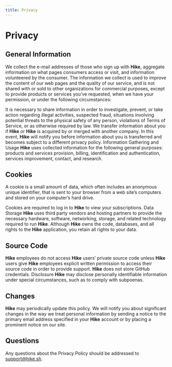 ```yaml
---
title: Privacy
---
```


# Privacy

## General Information
We collect the e-mail addresses of those who sign up with **Hike**, aggregate information on what pages consumers access or visit, and information volunteered by the consumer. The information we collect is used to improve the content of our web pages and the quality of our service, and is not shared with or sold to other organizations for commercial purposes, except to provide products or services you’ve requested, when we have your permission, or under the following circumstances:

It is necessary to share information in order to investigate, prevent, or take action regarding illegal activities, suspected fraud, situations involving potential threats to the physical safety of any person, violations of Terms of Service, or as otherwise required by law.
We transfer information about you if **Hike** or **Hike** is acquired by or merged with another company. In this event, **Hike** will notify you before information about you is transferred and becomes subject to a different privacy policy.
Information Gathering and Usage
**Hike** uses collected information for the following general purposes: products and services provision, billing, identification and authentication, services improvement, contact, and research.

## Cookies
A cookie is a small amount of data, which often includes an anonymous unique identifier, that is sent to your browser from a web site’s computers and stored on your computer’s hard drive.

Cookies are required to log in to **Hike** to view your subscriptions.
Data Storage
**Hike** uses third party vendors and hosting partners to provide the necessary hardware, software, networking, storage, and related technology required to run **Hike**. Although **Hike** owns the code, databases, and all rights to the **Hike** application, you retain all rights to your data.

## Source Code
**Hike** employees do not access **Hike** users’ private source code unless **Hike** users give **Hike** employees explicit written permission to access their source code in order to provide support.
**Hike** does not store GitHub credentials.
Disclosure
**Hike** may disclose personally identifiable information under special circumstances, such as to comply with subpoenas.

## Changes
**Hike** may periodically update this policy. We will notify you about significant changes in the way we treat personal information by sending a notice to the primary email address specified in your **Hike** account or by placing a prominent notice on our site.

## Questions
Any questions about the Privacy Policy should be addressed to [support@hike.sh](mailto:support@hike.sh).